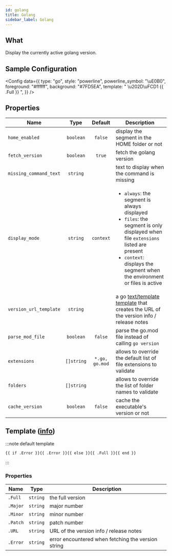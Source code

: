 ```yaml
---
id: golang
title: Golang
sidebar_label: Golang
---
```


## What

Display the currently active golang version.

## Sample Configuration


<Config
  data={{
    type: "go",
    style: "powerline",
    powerline_symbol: "\uE0B0",
    foreground: "#ffffff",
    background: "#7FD5EA",
    template: " \u202D\uFCD1 {{ .Full }} ",
  }}
/>

## Properties

| Name                   | Type       | Default        | Description                                                                                                                                                                                                                          |
| ---------------------- | :--------: | :------------: | ------------------------------------------------------------------------------------------------------------------------------------------------------------------------------------------------------------------------------------ |
| `home_enabled`         | `boolean`  | `false`        | display the segment in the HOME folder or not                                                                                                                                                                                        |
| `fetch_version`        | `boolean`  | `true`         | fetch the golang version                                                                                                                                                                                                             |
| `missing_command_text` | `string`   |                | text to display when the command is missing                                                                                                                                                                                          |
| `display_mode`         | `string`   | `context`      | <ul><li>`always`: the segment is always displayed</li><li>`files`: the segment is only displayed when file `extensions` listed are present</li><li>`context`: displays the segment when the environment or files is active</li></ul> |
| `version_url_template` | `string`   |                | a go [text/template][go-text-template] [template][templates] that creates the URL of the version info / release notes                                                                                                                |
| `parse_mod_file`       | `boolean`  | `false`        | parse the go.mod file instead of calling `go version`                                                                                                                                                                                |
| `extensions`           | `[]string` | `*.go, go.mod` | allows to override the default list of file extensions to validate                                                                                                                                                                   |
| `folders`              | `[]string` |                | allows to override the list of folder names to validate                                                                                                                                                                              |
| `cache_version`        | `boolean`  | `false`        | cache the executable's version or not                                                                                                                                                                                                |

## Template ([info][templates])

:::note default template

```template
{{ if .Error }}{{ .Error }}{{ else }}{{ .Full }}{{ end }}
```

:::

### Properties

| Name     | Type     | Description                                        |
| -------- | -------- | -------------------------------------------------- |
| `.Full`  | `string` | the full version                                   |
| `.Major` | `string` | major number                                       |
| `.Minor` | `string` | minor number                                       |
| `.Patch` | `string` | patch number                                       |
| `.URL`   | `string` | URL of the version info / release notes            |
| `.Error` | `string` | error encountered when fetching the version string |

[go-text-template]: https://golang.org/pkg/text/template/
[templates]: /docs/configuration/templates
